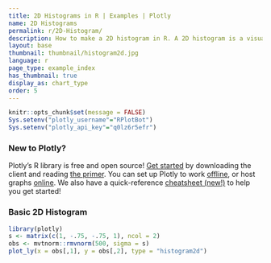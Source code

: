 ```yaml
---
title: 2D Histograms in R | Examples | Plotly
name: 2D Histograms
permalink: r/2D-Histogram/
description: How to make a 2D histogram in R. A 2D histogram is a visualization of a bivariate distribution.
layout: base
thumbnail: thumbnail/histogram2d.jpg
language: r
page_type: example_index
has_thumbnail: true
display_as: chart_type
order: 5
---
```


```r
knitr::opts_chunk$set(message = FALSE)
Sys.setenv("plotly_username"="RPlotBot")
Sys.setenv("plotly_api_key"="q0lz6r5efr")
```

### New to Plotly?
Plotly's R library is free and open source! [Get started](https://plot.ly/r/getting-started/) by downloading the client and reading [the primer](https://plot.ly/r/getting-started/).
You can set up Plotly to work [offline](https://plot.ly/r/getting-started/#installation), or host graphs [online](https://plot.ly/r/getting-started/#hosting-graphs-in-your-online-plotly-account).
We also have a quick-reference [cheatsheet (new!)](https://images.plot.ly/plotly-documentation/images/r_cheat_sheet.pdf) to help you get started!


### Basic 2D Histogram

```r
library(plotly)
s <- matrix(c(1, -.75, -.75, 1), ncol = 2)
obs <- mvtnorm::rmvnorm(500, sigma = s)
plot_ly(x = obs[,1], y = obs[,2], type = "histogram2d")
```
